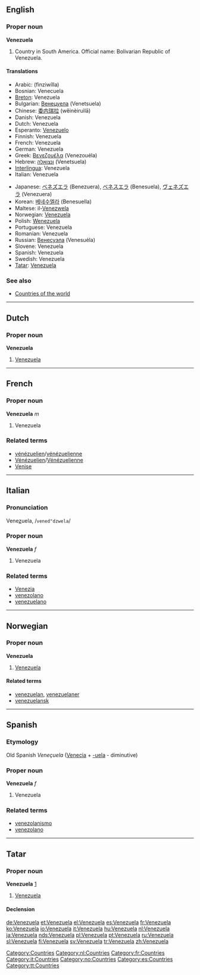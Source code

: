 ==English==

===Proper noun===
'''Venezuela'''

# Country in South America. Official name: Bolivarian Republic of Venezuela.

====Translations====
{{top}}
* Arabic: {{ARchar|[[فنزويلا]]}} (finziwílla) {{f}}
* Bosnian: Venecuela {{f}}
* [[Breton]]: Venezuela
* Bulgarian: [[Венецуела]] (Venetsuela) {{f}}
* Chinese: [[委内瑞拉]] (wěinèiruìlā)
* Danish: Venezuela
* Dutch: Venezuela
* Esperanto: [[Venezuelo]]
* Finnish: Venezuela
* French: Venezuela {{m}}
* German: Venezuela
* Greek: [[Βενεζουέλα]] (Venezouéla) {{f}}
* Hebrew: [[ונצואלה]] (Venetsuela) {{f}}
* [[Interlingua]]: Venezuela
* Italian: Venezuela {{m}}
{{mid}}
* Japanese: [[ベネズエラ]] (Benezuera), [[ベネスエラ]] (Benesuela), [[ヴェネズエラ]] (Venezuera)
* Korean: [[베네수엘라]] (Benesuella)
* Maltese: il-[[Venezwela]]
* Norwegian: [[#Norwegian|Venezuela]]
* Polish: [[Wenezuela]] {{f}}
* Portuguese: Venezuela {{f}}
* Romanian: Venezuela {{f}}
* Russian: [[Венесуэла]] (Venesuéla) {{f}}
* Slovene: Venezuela {{f}}
* Spanish: Venezuela {{f}}
* Swedish: Venezuela
* [[Tatar]]: [[#Tatar|Venezuela]]
{{bottom}}

===See also===
* [[Countries of the world]]

[[Category:Countries]]

----

==Dutch==

===Proper noun===
'''Venezuela''' {{n}}

# [[#English|Venezuela]]

[[Category:nl:Countries]]

----

==French==

===Proper noun===
'''Venezuela''' ''m''

# Venezuela

===Related terms===
* [[vénézuelien]]/[[vénézuelienne]]
* [[Vénézuelien]]/[[Vénézuelienne]]
* [[Venise]]

[[Category:fr:Countries]]

----

==Italian==

===Pronunciation===
Vene<u>z</u>uela, /<tt>vened"dzwela</tt>/

===Proper noun===
'''Venezuela''' ''f''

# Venezuela

===Related terms===
* [[Venezia]]
* [[venezolano]]
* [[venezuelano]]

[[Category:it:Countries]]

----

==Norwegian==

===Proper noun===
'''Venezuela'''

# [[#English|Venezuela]]

====Related terms====
* [[venezuelan]], [[venezuelaner]]
* [[venezuelansk]]

[[Category:no:Countries]]

----

==Spanish==

===Etymology===
Old Spanish ''Veneçuela'' ([[Venecia]] + [[-uela]] - diminutive)

===Proper noun===
'''Venezuela''' ''f''

# Venezuela

===Related terms===
* [[venezolanismo]]
* [[venezolano]]

[[Category:es:Countries]]

----

==Tatar==

===Proper noun===
'''Venezuela''' [http://www2.azatliq.org/analysis/analysis/tb/2006/10/9A6D6E9B-3FB1-4AE5-9B1D-08CD6339AF5C.asp]

# [[Venezuela#english|Venezuela]]

====Declension====
{{tt-latin-noun|nıñ|ga|nı|da|dan}}

[[Category:tt:Countries]]

[[de:Venezuela]]
[[et:Venezuela]]
[[el:Venezuela]]
[[es:Venezuela]]
[[fr:Venezuela]]
[[ko:Venezuela]]
[[io:Venezuela]]
[[it:Venezuela]]
[[hu:Venezuela]]
[[nl:Venezuela]]
[[ja:Venezuela]]
[[nds:Venezuela]]
[[pl:Venezuela]]
[[pt:Venezuela]]
[[ru:Venezuela]]
[[sl:Venezuela]]
[[fi:Venezuela]]
[[sv:Venezuela]]
[[tr:Venezuela]]
[[zh:Venezuela]]